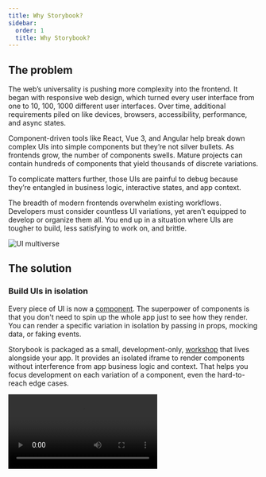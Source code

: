 ```yaml
---
title: Why Storybook?
sidebar:
  order: 1
  title: Why Storybook?
---
```


## The problem

The web’s universality is pushing more complexity into the frontend. It began with responsive web design, which turned every user interface from one to 10, 100, 1000 different user interfaces. Over time, additional requirements piled on like devices, browsers, accessibility, performance, and async states.

Component-driven tools like React, Vue 3, and Angular help break down complex UIs into simple components but they’re not silver bullets. As frontends grow, the number of components swells. Mature projects can contain hundreds of components that yield thousands of discrete variations.

To complicate matters further, those UIs are painful to debug because they’re entangled in business logic, interactive states, and app context.

The breadth of modern frontends overwhelm existing workflows. Developers must consider countless UI variations, yet aren’t equipped to develop or organize them all. You end up in a situation where UIs are tougher to build, less satisfying to work on, and brittle.

![UI multiverse](../_assets/get-started/multiverse.png)

## The solution

### Build UIs in isolation

Every piece of UI is now a [component](https://www.componentdriven.org/). The superpower of components is that you don't need to spin up the whole app just to see how they render. You can render a specific variation in isolation by passing in props, mocking data, or faking events.

Storybook is packaged as a small, development-only, [workshop](https://bradfrost.com/blog/post/a-frontend-workshop-environment/) that lives alongside your app. It provides an isolated iframe to render components without interference from app business logic and context. That helps you focus development on each variation of a component, even the hard-to-reach edge cases.

<Video src="../_assets/get-started/whats-a-story.mp4" />

### Capture UI variations as “stories”

When developing a component variation in isolation, save it as a story. [Stories](https://github.com/ComponentDriven/csf) are a declarative syntax for supplying props and mock data to simulate component variations. Each component can have multiple stories. Each story allows you to demonstrate a specific variation of that component to verify appearance and behavior.

You write stories for granular UI component variation and then use those stories in development, testing, and documentation.

{/* prettier-ignore-start */}

<CodeSnippets path="histogram-story.md" />

{/* prettier-ignore-end */}

### Storybook keeps track of every story

Storybook is an interactive directory of your UI components and their stories. In the past, you'd have to spin up the app, navigate to a page, and contort the UI into the right state. This is a huge waste of time and bogs down frontend development. With Storybook, you can skip all those steps and jump straight to working on a UI component in a specific state.

<Video src="../_assets/get-started/histogram-stories-optimized.mp4" />

<details>
  <summary>Where does Storybook fit into my project?</summary>

  Storybook is packaged as a small, development-only, [workshop](https://bradfrost.com/blog/post/a-frontend-workshop-environment/) that lives alongside your app. Install it by [running a command](../get-started/install.mdx).

  During development, run it in a separate node process. If you’re working on UI in isolation, the only thing you’ll need to run is Storybook.
</details>

<details>
  <summary>Does Storybook work with my favorite libraries?</summary>

  Storybook aims to integrate with industry-standard tools and platforms to simplify setup. Thanks to our ambitious developer community, we’ve made significant progress. There are hundreds of [addons](https://storybook.js.org/addons/) and tutorials that walk through how to set up Storybook in all types of projects.

  If you’re using a niche framework or a recently launched tool, we might not have an integration for it yet. Consider creating a [proof of concept](../addons/writing-addons.mdx) yourself first to lead the way for the rest of the community.
</details>

<details>
  <summary>What’s the recommended Storybook workflow?</summary>

  Every team is different and so is their workflow. Storybook is designed to be incrementally adoptable. Teams can gradually try features to see what works best for them.

  Most community members choose a [Component-Driven](https://www.componentdriven.org/) workflow. UIs are developed in isolation from the “bottom up” starting with basic components then progressively combined to assemble pages.

  1. Build each component in isolation and write stories for its variations.
  2. Compose small components together to enable more complex functionality.
  3. Assemble pages by combining composite components.
  4. Integrate pages into your project by hooking up data and business logic.
</details>

## Benefits

When you write stories for components, you get a bunch of additional benefits for free.

**📝 Develop UIs that are more durable**

Isolate components and pages and track their use cases as [stories](../writing-stories/index.mdx). Verify hard-to-reach edge cases of UI. Use addons to mock everything a component needs—context, API requests, device features, etc.

**✅ Test UIs with less effort and no flakes**

Stories are a pragmatic, reproducible way of tracking UI states. Use them to spot-test the UI during development. Storybook offers built-in workflows for automated [Interaction](../writing-tests/interaction-testing.mdx), [Accessibility](../writing-tests/accessibility-testing.mdx), and [Visual](../writing-tests/visual-testing.mdx) testing. Or use stories as test cases by [importing them into other JavaScript testing tools](../writing-tests/integrations/stories-in-unit-tests.mdx).

**📚 Document UI for your team to reuse**

Storybook is the single source of truth for your UI. Stories index all your components and their various states, making it easy for your team to find and reuse existing UI patterns. Storybook also auto-generates [documentation](../writing-docs/index.mdx) from those stories.

**📤 Share how the UI actually works**

Stories show how UIs actually work, not just a picture of how they're supposed to work. That keeps everyone aligned on what's currently in production. [Publish Storybook](../sharing/publish-storybook.mdx) to get sign-off from teammates. Or [embed](../sharing/embed.mdx) them in wikis, Markdown, and Figma to streamline collaboration.

**🚦Automate UI workflows**

Storybook is compatible with your continuous integration workflow. Add it as a CI step to automate user interface testing, review implementation with teammates, and get signoff from stakeholders.

## Write stories once, reuse everywhere

Storybook is powered by [Component Story Format](https://github.com/ComponentDriven/csf), an open standard based on JavaScript ES6 modules. This enables stories to interoperate between development, testing, and design tools. Each story is exported as a JavaScript function enabling you to reuse it with other tools. No vendor lock-in.

Reuse stories with [Jest](https://jestjs.io/) or [Vitest](https://vitest.dev/) and [Testing Library](https://testing-library.com/) to verify interactions. Put them in [Chromatic](https://www.chromatic.com/?utm_source=storybook_website\&utm_medium=link\&utm_campaign=storybook) for visual testing. Audit story accessibility with [Axe](https://github.com/dequelabs/axe-core). Or test user flows with [Playwright](https://playwright.dev/) and [Cypress](https://www.cypress.io/). Reuse unlocks more workflows at no extra cost.

***

Storybook is purpose-built to help you develop complex UIs faster with greater durability and lower maintenance. It’s used by 100s of [leading companies](https://storybook.js.org/showcase) and thousands of [developers](https://github.com/storybookjs/storybook/).

